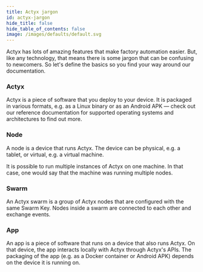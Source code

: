 ```yaml
---
title: Actyx jargon
id: actyx-jargon
hide_title: false
hide_table_of_contents: false
image: /images/defaults/default.svg
---
```


Actyx has lots of amazing features that make factory automation easier. But, like any technology, that means there is some jargon that can be confusing to newcomers.
So let's define the basics so you find your way around our documentation.

### Actyx

Actyx is a piece of software that you deploy to your device. It is packaged in various formats, e.g. as a Linux binary or as an Android APK — check out our reference documentation for supported operating systems and architectures to find out more.

### Node

A node is a device that runs Actyx. The device can be physical, e.g. a tablet, or virtual, e.g. a virtual machine.

It is possible to run multiple instances of Actyx on one machine. In that case, one would say that the machine was running multiple nodes.

### Swarm

An Actyx swarm is a group of Actyx nodes that are configured with the same Swarm Key. Nodes inside a swarm are connected to each other and exchange events.

### App

An app is a piece of software that runs on a device that also runs Actyx. On that device, the app interacts locally with Actyx through Actyx's APIs.
The packaging of the app (e.g. as a Docker container or Android APK) depends on the device it is running on.
